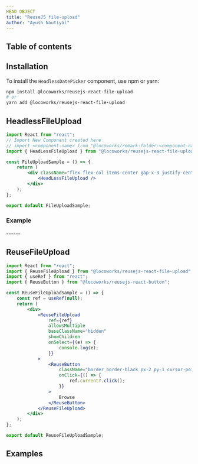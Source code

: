 ```yaml
---
HEAD OBJECT
title: "ReuseJS file-upload"
author: "Ayush Nautiyal"
---
```


## Table of contents

## Installation

To install the `HeadlessDatePicker` component, use npm or yarn:


```bash
npm install @locoworks/reusejs-react-file-upload
# or
yarn add @locoworks/reusejs-react-file-upload
```





## HeadlessFileUpload

```jsx
import React from "react";
// Import New Component created here
// import <component-name> from "@locoworks/remark-folder-<component-name>"
import { HeadLessFileUpload } from "@locoworks/reusejs-react-file-upload";

const FileUploadSample = () => {
	return (
		<div className="flex flex-col items-center gap-x-3 justify-center py-10 mt-10 border rounded bg-gray-50">
			<HeadLessFileUpload />
		</div>
	);
};

export default FileUploadSample;

```

### Example
<FileUploadSample/>
------

## ReuseFileUpload

```jsx
import React from "react";
import { ReuseFileUpload } from "@locoworks/reusejs-react-file-upload";
import { useRef } from "react";
import { ReuseButton } from "@locoworks/reusejs-react-button";

const ReuseFileUploadSample = () => {
	const ref = useRef(null);
	return (
		<div>
			<ReuseFileUpload
				ref={ref}
				allowsMultiple
				baseClassName="hidden"
				showChildren
				onSelect={(e) => {
					console.log(e);
				}}
			>
				<ReuseButton
					className="border border-black px-2 py-1 cursor-pointer rounded-xl text-black"
					onClick={() => {
						ref.current?.click();
					}}
				>
					Browse
				</ReuseButton>
			</ReuseFileUpload>
		</div>
	);
};

export default ReuseFileUploadSample;

```

## Examples

<ReuseFileUploadSample/>


